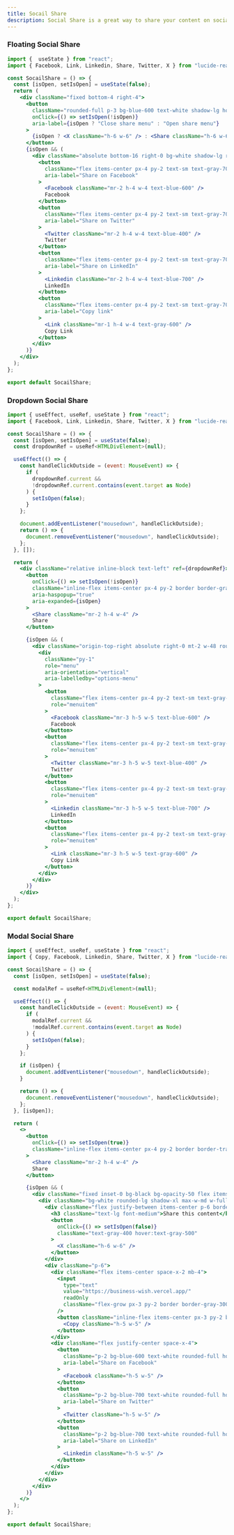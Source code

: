 ```yaml
---
title: Socail Share
description: Social Share is a great way to share your content on social media platforms.
---
```


### Floating Social Share
<Preview>
<FABSocialShare />
</Preview>

```jsx showLineNumbers
import {  useState } from "react";
import { Facebook, Link, Linkedin, Share, Twitter, X } from "lucide-react";

const SocailShare = () => {
  const [isOpen, setIsOpen] = useState(false);
  return (
    <div className="fixed bottom-4 right-4">
      <button
        className="rounded-full p-3 bg-blue-600 text-white shadow-lg hover:bg-blue-700 dark:bg-blue-500 dark:hover:bg-blue-600"
        onClick={() => setIsOpen(!isOpen)}
        aria-label={isOpen ? "Close share menu" : "Open share menu"}
      >
        {isOpen ? <X className="h-6 w-6" /> : <Share className="h-6 w-6" />}
      </button>
      {isOpen && (
        <div className="absolute bottom-16 right-0 bg-white shadow-lg rounded-lg p-2 flex flex-col space-y-2 dark:bg-gray-800">
          <button
            className="flex items-center px-4 py-2 text-sm text-gray-700 hover:bg-gray-100 rounded-md dark:text-gray-300 dark:hover:bg-gray-700"
            aria-label="Share on Facebook"
          >
            <Facebook className="mr-2 h-4 w-4 text-blue-600" />
            Facebook
          </button>
          <button
            className="flex items-center px-4 py-2 text-sm text-gray-700 hover:bg-gray-100 rounded-md dark:text-gray-300 dark:hover:bg-gray-700"
            aria-label="Share on Twitter"
          >
            <Twitter className="mr-2 h-4 w-4 text-blue-400" />
            Twitter
          </button>
          <button
            className="flex items-center px-4 py-2 text-sm text-gray-700 hover:bg-gray-100 rounded-md dark:text-gray-300 dark:hover:bg-gray-700"
            aria-label="Share on LinkedIn"
          >
            <Linkedin className="mr-2 h-4 w-4 text-blue-700" />
            LinkedIn
          </button>
          <button
            className="flex items-center px-4 py-2 text-sm text-gray-700 hover:bg-gray-100 rounded-md dark:text-gray-300 dark:hover:bg-gray-700"
            aria-label="Copy link"
          >
            <Link className="mr-1 h-4 w-4 text-gray-600" />
            Copy Link
          </button>
        </div>
      )}
    </div>
  );
};

export default SocailShare;
```

### Dropdown Social Share

<Preview>
<DropdownSocialShare />
</Preview>

```jsx showLineNumbers
import { useEffect, useRef, useState } from "react";
import { Facebook, Link, Linkedin, Share, Twitter, X } from "lucide-react";

const SocailShare = () => {
  const [isOpen, setIsOpen] = useState(false);
  const dropdownRef = useRef<HTMLDivElement>(null);

  useEffect(() => {
    const handleClickOutside = (event: MouseEvent) => {
      if (
        dropdownRef.current &&
        !dropdownRef.current.contains(event.target as Node)
      ) {
        setIsOpen(false);
      }
    };

    document.addEventListener("mousedown", handleClickOutside);
    return () => {
      document.removeEventListener("mousedown", handleClickOutside);
    };
  }, []);

  return (
    <div className="relative inline-block text-left" ref={dropdownRef}>
      <button
        onClick={() => setIsOpen(!isOpen)}
        className="inline-flex items-center px-4 py-2 border border-gray-300 rounded-md shadow-sm text-sm font-medium text-gray-700 bg-white hover:bg-gray-50 dark:text-gray-300 dark:bg-gray-800 dark:border-gray-700 dark:hover:bg-gray-700"
        aria-haspopup="true"
        aria-expanded={isOpen}
      >
        <Share className="mr-2 h-4 w-4" />
        Share
      </button>

      {isOpen && (
        <div className="origin-top-right absolute right-0 mt-2 w-48 rounded-md shadow-lg bg-white ring-1 ring-black ring-opacity-5 dark:bg-gray-800">
          <div
            className="py-1"
            role="menu"
            aria-orientation="vertical"
            aria-labelledby="options-menu"
          >
            <button
              className="flex items-center px-4 py-2 text-sm text-gray-700 hover:bg-gray-100 hover:text-gray-900 w-full text-left dark:text-gray-300 dark:hover:bg-gray-700"
              role="menuitem"
            >
              <Facebook className="mr-3 h-5 w-5 text-blue-600" />
              Facebook
            </button>
            <button
              className="flex items-center px-4 py-2 text-sm text-gray-700 hover:bg-gray-100 hover:text-gray-900 w-full text-left dark:text-gray-300 dark:hover:bg-gray-700"
              role="menuitem"
            >
              <Twitter className="mr-3 h-5 w-5 text-blue-400" />
              Twitter
            </button>
            <button
              className="flex items-center px-4 py-2 text-sm text-gray-700 hover:bg-gray-100 hover:text-gray-900 w-full text-left dark:text-gray-300 dark:hover:bg-gray-700"
              role="menuitem"
            >
              <Linkedin className="mr-3 h-5 w-5 text-blue-700" />
              LinkedIn
            </button>
            <button
              className="flex items-center px-4 py-2 text-sm text-gray-700 hover:bg-gray-100 hover:text-gray-900 w-full text-left dark:text-gray-300 dark:hover:bg-gray-700"
              role="menuitem"
            >
              <Link className="mr-3 h-5 w-5 text-gray-600" />
              Copy Link
            </button>
          </div>
        </div>
      )}
    </div>
  );
};

export default SocailShare;
```

### Modal Social Share
<Preview>
<ModalSocialShare />
</Preview>

```jsx showLineNumbers
import { useEffect, useRef, useState } from "react";
import { Copy, Facebook, Linkedin, Share, Twitter, X } from "lucide-react";

const SocailShare = () => {
  const [isOpen, setIsOpen] = useState(false);

  const modalRef = useRef<HTMLDivElement>(null);

  useEffect(() => {
    const handleClickOutside = (event: MouseEvent) => {
      if (
        modalRef.current &&
        !modalRef.current.contains(event.target as Node)
      ) {
        setIsOpen(false);
      }
    };

    if (isOpen) {
      document.addEventListener("mousedown", handleClickOutside);
    }

    return () => {
      document.removeEventListener("mousedown", handleClickOutside);
    };
  }, [isOpen]);

  return (
    <>
      <button
        onClick={() => setIsOpen(true)}
        className="inline-flex items-center px-4 py-2 border border-transparent text-sm font-medium rounded-md shadow-sm text-white bg-blue-600 hover:bg-blue-700 dark:bg-blue-500 dark:hover:bg-blue-600"
      >
        <Share className="mr-2 h-4 w-4" />
        Share
      </button>

      {isOpen && (
        <div className="fixed inset-0 bg-black bg-opacity-50 flex items-center justify-center p-4">
          <div className="bg-white rounded-lg shadow-xl max-w-md w-full dark:bg-gray-800">
            <div className="flex justify-between items-center p-6 border-b dark:border-gray-700">
              <h3 className="text-lg font-medium">Share this content</h3>
              <button
                onClick={() => setIsOpen(false)}
                className="text-gray-400 hover:text-gray-500"
              >
                <X className="h-6 w-6" />
              </button>
            </div>
            <div className="p-6">
              <div className="flex items-center space-x-2 mb-4">
                <input
                  type="text"
                  value="https://business-wish.vercel.app/"
                  readOnly
                  className="flex-grow px-3 py-2 border border-gray-300 rounded-md dark:border-gray-700 dark:bg-gray-900 dark:text-gray-300"
                />
                <button className="inline-flex items-center px-3 py-2 border border-transparent text-sm font-medium rounded-md text-white bg-blue-600 hover:bg-blue-700 dark:bg-blue-500 dark:hover:bg-blue-600">
                  <Copy className="h-5 w-5" />
                </button>
              </div>
              <div className="flex justify-center space-x-4">
                <button
                  className="p-2 bg-blue-600 text-white rounded-full hover:bg-blue-700 dark:bg-blue-500 dark:hover:bg-blue-600"
                  aria-label="Share on Facebook"
                >
                  <Facebook className="h-5 w-5" />
                </button>
                <button
                  className="p-2 bg-blue-700 text-white rounded-full hover:bg-blue-800 dark:bg-blue-600 dark:hover:bg-blue-700"
                  aria-label="Share on Twitter"
                >
                  <Twitter className="h-5 w-5" />
                </button>
                <button
                  className="p-2 bg-blue-700 text-white rounded-full hover:bg-blue-800"
                  aria-label="Share on LinkedIn"
                >
                  <Linkedin className="h-5 w-5" />
                </button>
              </div>
            </div>
          </div>
        </div>
      )}
    </>
  );
};

export default SocailShare;
``` 